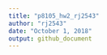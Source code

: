 ```yaml
---
title: "p8105_hw2_rj2543"
author: "rj2543"
date: "October 1, 2018"
output: github_document
---
```


